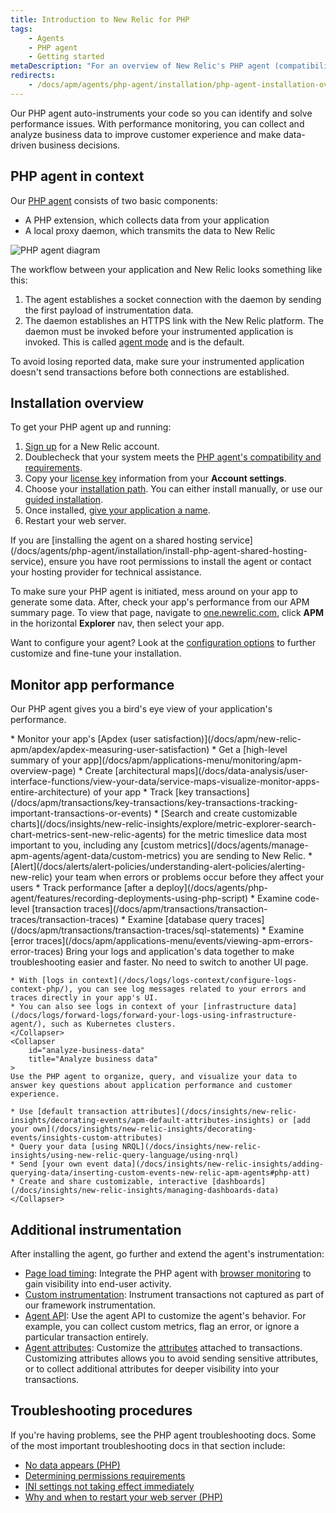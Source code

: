 ```yaml
---
title: Introduction to New Relic for PHP
tags:
    - Agents
    - PHP agent
    - Getting started
metaDescription: "For an overview of New Relic's PHP agent (compatibility, requirements, installation, configuration), start here."
redirects:
    - /docs/apm/agents/php-agent/installation/php-agent-installation-overview/
---
```



Our PHP agent auto-instruments your code so you can identify and solve performance issues. With performance monitoring, you can collect and analyze business data to improve customer experience and make data-driven business decisions. 

## PHP agent in context

Our [PHP agent](/docs/agents/php-agent/getting-started/new-relic-php) consists of two basic components:

* A PHP extension, which collects data from your application
* A local proxy daemon, which transmits the data to New Relic

<img
    title="PHP agent diagram"
    alt="PHP agent diagram"
    src={phpAgentDiagram5}
/>

The workflow between your application and New Relic looks something like this:

1. The agent establishes a socket connection with the daemon by sending the first payload of instrumentation data.
2. The daemon establishes an HTTPS link with the New Relic platform. The daemon must be invoked before your instrumented application is invoked. This is called [agent mode](/docs/apm/agents/php-agent/advanced-installation/starting-php-daemon-advanced/) and is the default.

To avoid losing reported data, make sure your instrumented application doesn't send transactions before both connections are established.

## Installation overview

To get your PHP agent up and running:

1. [Sign up](https://newrelic.com/signup) for a New Relic account.
2. Doublecheck that your system meets the [PHP agent's compatibility and requirements](/docs/apm/agents/php-agent/getting-started/php-agent-compatibility-requirements).
3. Copy your [license key](/docs/apm/agents/php-agent/getting-started/php-agent-compatibility-requirements/#license_key) information from your **Account settings**.
4. Choose your [installation path](/docs/apm/agents/php-agent/getting-started/monitor-your-php-app#how-are-you-installing). You can either install manually, or use our [guided installation](https://one.newrelic.com/marketplace?state=77dbbc75-af0f-07d8-9a02-fa987652f347). 
5. Once installed, [give your application a name](https://docs.newrelic.com/docs/apm/agents/manage-apm-agents/app-naming/name-your-application/).
6. Restart your web server.

<Callout variant="tip">
  If you are [installing the agent on a shared hosting service](/docs/agents/php-agent/installation/install-php-agent-shared-hosting-service), ensure you have root permissions to install the agent or contact your hosting provider for technical assistance.
</Callout>

To make sure your PHP agent is initiated, mess around on your app to generate some data. After, check your app's performance from our APM summary page. To view that page, navigate to [one.newrelic.com](https://one.newrelic.com/nr1-core?state=e31a9317-206f-3e91-784e-da6ad2876ec7), click **APM** in the horizontal **Explorer** nav, then select your app.  

Want to configure your agent? Look at the [configuration options](/docs/agents/php-agent/configuration/php-agent-configuration) to further customize and fine-tune your installation. 

## Monitor app performance

Our PHP agent gives you a bird's eye view of your application's performance. 

<CollapserGroup>
    <Collapser
        id="big-pic"
        title="View the big picture"
    >
    * Monitor your app's [Apdex (user satisfaction)](/docs/apm/new-relic-apm/apdex/apdex-measuring-user-satisfaction)
    * Get a [high-level summary of your app](/docs/apm/applications-menu/monitoring/apm-overview-page)
    * Create [architectural maps](/docs/data-analysis/user-interface-functions/view-your-data/service-maps-visualize-monitor-apps-entire-architecture) of your app 
    </Collapser>
    <Collapser
        id="find-problems"
        title="Find errors and problems quickly"
    >
    * Track [key transactions](/docs/apm/transactions/key-transactions/key-transactions-tracking-important-transactions-or-events)
    * [Search and create customizable charts](/docs/insights/new-relic-insights/explore/metric-explorer-search-chart-metrics-sent-new-relic-agents) for the metric timeslice data most important to you, including any [custom metrics](/docs/agents/manage-apm-agents/agent-data/custom-metrics) you are sending to New Relic.
    * [Alert](/docs/alerts/alert-policies/understanding-alert-policies/alerting-new-relic) your team when errors or problems occur before they affect your users
    * Track performance [after a deploy](/docs/agents/php-agent/features/recording-deployments-using-php-script)
    </Collapser>
    <Collapser
        id="performance-details"
        title="Drill down performance details"
    >
    * Examine code-level [transaction traces](/docs/apm/transactions/transaction-traces/transaction-traces)
    * Examine [database query traces](/docs/apm/transactions/transaction-traces/sql-statements)
    * Examine [error traces](/docs/apm/applications-menu/events/viewing-apm-errors-error-traces)
    </Collapser>
    <Collapser
        id="view-logs"
        title="View logs for your infrastructure data"
    >
    Bring your logs and application's data together to make troubleshooting easier and faster. No need to switch to another UI page.

    * With [logs in context](/docs/logs/logs-context/configure-logs-context-php/), you can see log messages related to your errors and traces directly in your app's UI.
    * You can also see logs in context of your [infrastructure data](/docs/logs/forward-logs/forward-your-logs-using-infrastructure-agent/), such as Kubernetes clusters.    
    </Collapser>
    <Collapser
        id="analyze-business-data"
        title="Analyze business data"
    >
    Use the PHP agent to organize, query, and visualize your data to answer key questions about application performance and customer experience.

    * Use [default transaction attributes](/docs/insights/new-relic-insights/decorating-events/apm-default-attributes-insights) or [add your own](/docs/insights/new-relic-insights/decorating-events/insights-custom-attributes)
    * Query your data [using NRQL](/docs/insights/new-relic-insights/using-new-relic-query-language/using-nrql)
    * Send [your own event data](/docs/insights/new-relic-insights/adding-querying-data/inserting-custom-events-new-relic-apm-agents#php-att)
    * Create and share customizable, interactive [dashboards](/docs/insights/new-relic-insights/managing-dashboards-data)     
    </Collapser>
</CollapserGroup>

## Additional instrumentation

After installing the agent, go further and extend the agent's instrumentation:

* [Page load timing](/docs/agents/php-agent/features/page-load-timing-php): Integrate the PHP agent with [browser monitoring](/docs/browser/new-relic-browser/getting-started/new-relic-browser) to gain visibility into end-user activity.
* [Custom instrumentation](/docs/agents/php-agent/features/php-custom-instrumentation): Instrument transactions not captured as part of our framework instrumentation.
* [Agent API](/docs/agents/php-agent/configuration/php-agent-api): Use the agent API to customize the agent's behavior. For example, you can collect custom metrics, flag an error, or ignore a particular transaction entirely.
* [Agent attributes](/docs/agents/php-agent/attributes/php-agent-attributes): Customize the [attributes](/docs/agents/manage-apm-agents/agent-metrics/agent-attributes) attached to transactions. Customizing attributes allows you to avoid sending sensitive attributes, or to collect additional attributes for deeper visibility into your transactions.

## Troubleshooting procedures

If you're having problems, see the PHP agent troubleshooting docs. Some of the most important troubleshooting docs in that section include:	

* [No data appears (PHP)](/docs/agents/php-agent/troubleshooting/no-data-appears-php)	
* [Determining permissions requirements](/docs/agents/php-agent/troubleshooting/determining-permissions-requirements)	
* [INI settings not taking effect immediately](/docs/agents/php-agent/troubleshooting/ini-settings-not-taking-effect-immediately)	
* [Why and when to restart your web server (PHP)](/docs/agents/php-agent/troubleshooting/why-when-restart-your-web-server-php)	
